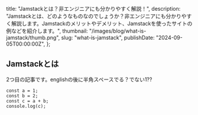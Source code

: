   title: "Jamstackとは？非エンジニアにも分かりやすく解説！",
  description:
    "Jamstackとは、どのようなものなのでしょうか？非エンジニアにも分かりやすく解説します。Jamstackのメリットやデメリット、Jamstackを使ったサイトの例などを紹介します。",
  thumbnail: "/images/blog/what-is-jamstack/thumb.png",
  slug: "what-is-jamstack",
  publishDate: "2024-09-05T00:00:00Z",
};

## Jamstackとは

2つ目の記事です。englishの後に半角スペースでる？でない1??

```
const a = 1;
const b = 2;
const c = a + b;
console.log(c);
```
